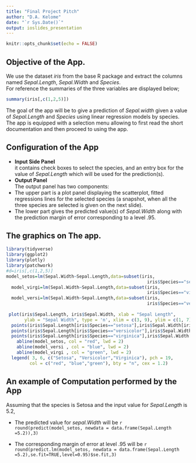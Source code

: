 ---
title: "Final Project Pitch"
author: "D.A. Kelome"
date: "`r Sys.Date()`"
output: ioslides_presentation
---

```{r setup, include=FALSE}
knitr::opts_chunk$set(echo = FALSE)
```

## Objective of the App.  
We use the dataset *iris* from the base R package and extract the columns named *Sepal.Length*, *Sepal.Width* and *Species*.  
For reference the summaries of the three variables are displayed below;
```{r,echo=FALSE,warning=FALSE,message=FALSE}
summary(iris[,c(1,2,5)])
```
The goal of the app will be to give a prediction of *Sepal.width* given a value of *Sepal.Length* and *Species* using linear regression models by species. The app is equipped with a selection menu allowing to first read the short documentation and then proceed to using the app.

 

## Configuration of the App


- **Input Side Panel**  
it contains check boxes to select the species, and an entry box for the value of *Sepal.Length* which will be used for the prediction(s).
- **Output Panel**  
The output panel has two components:
- The upper part is a plot panel displaying the scatterplot, fitted regressions lines for the selected species (a snapshot, when all the three species are selected is given on the next slide).  
- The lower part gives the predicted value(s) of *Sepal.Width* along with the prediction margin of error corresponding to a level .95. 

## The graphics on The app.
```{r echo=FALSE,message=FALSE,warning=FALSE}
library(tidyverse)
library(ggplot2)
library(plotly)
library(patchwork)
#d=iris[,c(1,2,5)]
model_setos=lm(Sepal.Width~Sepal.Length,data=subset(iris,
                                                      iris$Species=="setosa"))
  model_virgi=lm(Sepal.Width~Sepal.Length,data=subset(iris,
                                                      iris$Species=="virginica"))
  model_versi=lm(Sepal.Width~Sepal.Length,data=subset(iris,
                                                      iris$Species=="versicolor"))
  
 plot(iris$Sepal.Length, iris$Sepal.Width, xlab = "Sepal Length", 
       ylab = "Sepal Width", type = 'n', xlim = c(3, 9), ylim = c(1, 7))
  points(iris$Sepal.Length[iris$Species=="setosa"],iris$Sepal.Width[iris$Species=="setosa"],col="red",pch=15)
  points(iris$Sepal.Length[iris$Species=="versicolor"],iris$Sepal.Width[iris$Species=="versicolor"],col="blue",pch=16)
  points(iris$Sepal.Length[iris$Species=="virginica"],iris$Sepal.Width[iris$Species=="virginica"],col="green",pch=17)
    abline(model_setos, col = "red", lwd = 2)
    abline(model_versi , col = "blue", lwd = 2)
    abline(model_virgi , col = "green", lwd = 2)
  legend( 3, 6, c("Setosa", "Versicolor","Virginica"), pch = 19, 
         col = c("red", "blue","green"), bty = "n", cex = 1.2)

```

## An example of Computation performed by the App
 
Assuming that the species is Setosa and the input value for *Sepal.Length* is 5.2,   
  
    
    
- The predicted value for *sepal.Width* will be `r round(predict(model_setos, newdata = data.frame(Sepal.Length =5.2)),3)`  
   
   
- The corresponding margin of error at level .95 will be `r round(predict.lm(model_setos, newdata = data.frame(Sepal.Length =5.2),se.fit=TRUE,level=0.95)$se.fit,3)`


